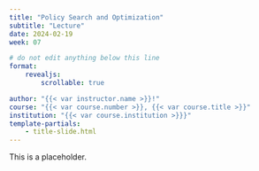 ```yaml
---
title: "Policy Search and Optimization"
subtitle: "Lecture"
date: 2024-02-19
week: 07

# do not edit anything below this line
format:
    revealjs:
        scrollable: true

author: "{{< var instructor.name >}}!"
course: "{{< var course.number >}}, {{< var course.title >}}"
institution: "{{< var course.institution >}}}"
template-partials:
    - title-slide.html
---
```


This is a placeholder.